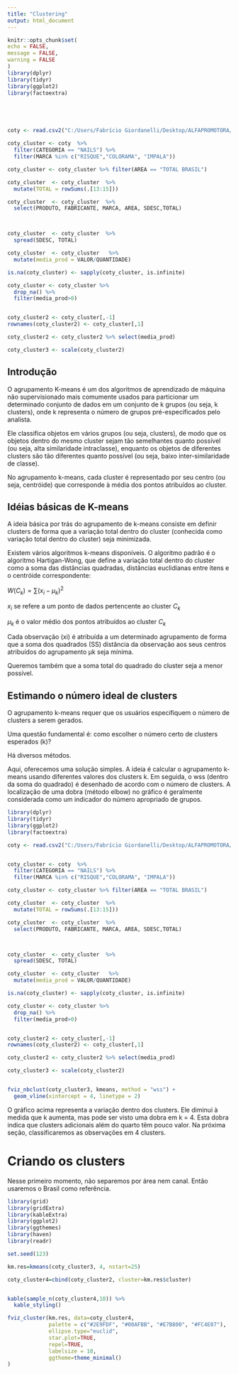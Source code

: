 ```yaml
---
title: "Clustering"
output: html_document
---
```


```r
knitr::opts_chunk$set(
echo = FALSE,
message = FALSE,
warning = FALSE
)
library(dplyr)
library(tidyr)
library(ggplot2)
library(factoextra)





coty <- read.csv2("C:/Users/Fabrício Giordanelli/Desktop/ALFAPROMOTORA/BASE_COMPLETA.csv", fileEncoding="UTF-8-BOM",stringsAsFactors=FALSE)

coty_cluster <- coty  %>%
  filter(CATEGORIA == "NAILS") %>%
  filter(MARCA %in% c("RISQUE","COLORAMA", "IMPALA"))

coty_cluster <- coty_cluster %>% filter(AREA == "TOTAL BRASIL")

coty_cluster  <- coty_cluster  %>%
  mutate(TOTAL = rowSums(.[13:15]))

coty_cluster  <- coty_cluster  %>%
  select(PRODUTO, FABRICANTE, MARCA, AREA, SDESC,TOTAL)



coty_cluster  <- coty_cluster  %>%
  spread(SDESC, TOTAL)

coty_cluster  <- coty_cluster   %>%
  mutate(media_prod = VALOR/QUANTIDADE)

is.na(coty_cluster) <- sapply(coty_cluster, is.infinite)

coty_cluster <- coty_cluster %>%
  drop_na() %>%
  filter(media_prod>0)


coty_cluster2 <- coty_cluster[,-1]
rownames(coty_cluster2) <- coty_cluster[,1]

coty_cluster2 <- coty_cluster2 %>% select(media_prod)

coty_cluster3 <- scale(coty_cluster2)

```

## Introdução

O agrupamento K-means é um dos algoritmos de aprendizado de máquina não supervisionado mais comumente usados para particionar um determinado conjunto de dados em um conjunto de k grupos (ou seja, k clusters), onde k representa o número de grupos pré-especificados pelo analista.

Ele classifica objetos em vários grupos (ou seja, clusters), de modo que os objetos dentro do mesmo cluster sejam tão semelhantes quanto possível (ou seja, alta similaridade intraclasse), enquanto os objetos de diferentes clusters são tão diferentes quanto possível (ou seja, baixo inter-similaridade de classe).

No agrupamento k-means, cada cluster é representado por seu centro (ou seja, centróide) que corresponde à média dos pontos atribuídos ao cluster.


## Idéias básicas de K-means

A ideia básica por trás do agrupamento de k-means consiste em definir clusters de forma que a variação total dentro do cluster (conhecida como variação total dentro do cluster) seja minimizada.

Existem vários algoritmos k-means disponíveis. O algoritmo padrão é o algoritmo Hartigan-Wong, que define a variação total dentro do cluster como a soma das distâncias quadradas, distâncias euclidianas entre itens e o centróide correspondente:


$W(C_k)=\sum(x_i−μ_k)^2$

$x_i$ se refere a um ponto de dados pertencente ao cluster $C_k$

$μ_k$ é o valor médio dos pontos atribuídos ao cluster $C_k$

Cada observação (xi) é atribuída a um determinado agrupamento de forma que a soma dos quadrados (SS) distância da observação aos seus centros atribuídos do agrupamento μk seja mínima.

Queremos também que a soma total do quadrado do cluster seja a menor possível.

## Estimando o número ideal de clusters

O agrupamento k-means requer que os usuários especifiquem o número de clusters a serem gerados.

Uma questão fundamental é: como escolher o número certo de clusters esperados (k)?

Há diversos métodos.

Aqui, oferecemos uma solução simples. A ideia é calcular o agrupamento k-means usando diferentes valores dos clusters k. Em seguida, o wss (dentro da soma do quadrado) é desenhado de acordo com o número de clusters. A localização de uma dobra (método elbow) no gráfico é geralmente considerada como um indicador do número apropriado de grupos.


```r

library(dplyr)
library(tidyr)
library(ggplot2)
library(factoextra)

coty <- read.csv2("C:/Users/Fabrício Giordanelli/Desktop/ALFAPROMOTORA/BASE_COMPLETA.csv", fileEncoding="UTF-8-BOM",stringsAsFactors=FALSE)


coty_cluster <- coty  %>%
  filter(CATEGORIA == "NAILS") %>%
  filter(MARCA %in% c("RISQUE","COLORAMA", "IMPALA"))

coty_cluster <- coty_cluster %>% filter(AREA == "TOTAL BRASIL")

coty_cluster  <- coty_cluster  %>%
  mutate(TOTAL = rowSums(.[13:15]))

coty_cluster  <- coty_cluster  %>%
  select(PRODUTO, FABRICANTE, MARCA, AREA, SDESC,TOTAL)



coty_cluster  <- coty_cluster  %>%
  spread(SDESC, TOTAL)

coty_cluster  <- coty_cluster   %>%
  mutate(media_prod = VALOR/QUANTIDADE)

is.na(coty_cluster) <- sapply(coty_cluster, is.infinite)

coty_cluster <- coty_cluster %>%
  drop_na() %>%
  filter(media_prod>0)


coty_cluster2 <- coty_cluster[,-1]
rownames(coty_cluster2) <- coty_cluster[,1]

coty_cluster2 <- coty_cluster2 %>% select(media_prod)

coty_cluster3 <- scale(coty_cluster2)


fviz_nbclust(coty_cluster3, kmeans, method = "wss") +
  geom_vline(xintercept = 4, linetype = 2)
```



O gráfico acima representa a variação dentro dos clusters. Ele diminui à medida que k aumenta, mas pode ser visto uma dobra em k = 4. Esta dobra indica que clusters adicionais além do quarto têm pouco valor. Na próxima seção, classificaremos as observações em 4 clusters.


# Criando os clusters

Nesse primeiro momento, não separemos por área nem canal. Então usaremos o Brasil como referência.



```r
library(grid)
library(gridExtra)
library(kableExtra)
library(ggplot2)
library(ggthemes)
library(haven)
library(readr)

set.seed(123)

km.res=kmeans(coty_cluster3, 4, nstart=25)

coty_cluster4=cbind(coty_cluster2, cluster=km.res$cluster)


kable(sample_n(coty_cluster4,10)) %>%
  kable_styling()

fviz_cluster(km.res, data=coty_cluster4,
             palette = c("#2E9FDF", "#00AFBB", "#E7B800", "#FC4E07"),
             ellipse.type="euclid",
             star.plot=TRUE,
             repel=TRUE,
             labelsize = 10,
             ggtheme=theme_minimal()
)


```
